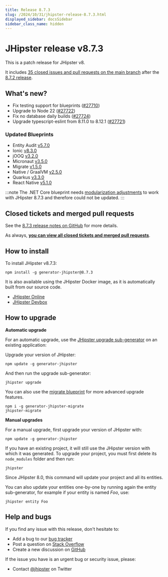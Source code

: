 ```yaml
---
title: Release 8.7.3
slug: /2024/10/31/jhipster-release-8.7.3.html
displayed_sidebar: docsSidebar
sidebar_class_name: hidden
---
```


# JHipster release v8.7.3

This is a patch release for JHipster v8.

It includes [35 closed issues and pull requests on the main branch](https://github.com/jhipster/generator-jhipster/issues?q=is:closed+milestone:8.7.3) after the [8.7.2 release](/2024/10/28/jhipster-release-8.7.2.html).

## What's new?

* Fix testing support for blueprints ([#27710](https://github.com/jhipster/generator-jhipster/pull/27710))
* Upgrade to Node 22 ([#27722](https://github.com/jhipster/generator-jhipster/pull/27722))
* Fix no database daily builds ([#27724](https://github.com/jhipster/generator-jhipster/pull/27724))
* Upgrade typescript-eslint from 8.11.0 to 8.12.1 ([#27721](https://github.com/jhipster/generator-jhipster/pull/27721))

### Updated Blueprints

* Entity Audit [v5.7.0](https://github.com/jhipster/generator-jhipster-entity-audit/releases/tag/v5.7.0)
* Ionic [v8.3.0](https://github.com/jhipster/generator-jhipster-ionic/releases/tag/v8.3.0)
* jOOQ [v3.2.0](https://github.com/jhipster/generator-jhipster-jooq/releases/tag/v3.2.0)
* Micronaut [v3.5.0](https://github.com/jhipster/generator-jhipster-micronaut/releases/tag/v3.5.0)
* Migrate [v1.5.0](https://github.com/jhipster/generator-jhipster-migrate/releases/tag/v1.5.0)
* Native / GraalVM [v2.5.0](https://github.com/jhipster/generator-jhipster-native/releases/tag/v2.5.0)
* Quarkus [v3.3.0](https://github.com/jhipster/generator-jhipster-quarkus/releases/tag/v3.3.0)
* React Native [v5.1.0](https://github.com/jhipster/generator-jhipster-react-native/releases/tag/v5.1.0)

:::note
The .NET Core blueprint needs [modularization adjustments](https://github.com/jhipster/generator-jhipster/issues/27764) to work with JHipster 8.7.3 and therefore could not be updated.
:::

## Closed tickets and merged pull requests

See the [8.7.3 release notes on GitHub](https://github.com/jhipster/generator-jhipster/releases/tag/v8.7.3) for more details.

As always, **[you can view all closed tickets and merged pull requests](https://github.com/jhipster/generator-jhipster/issues?q=is:closed+milestone:8.7.3)**.

## How to install

To install JHipster v8.7.3:

```
npm install -g generator-jhipster@8.7.3
```

It is also available using the JHipster Docker image, as it is automatically built from our source code.

- [JHipster Online](https://start.jhipster.tech)
- [JHipster Devbox](https://github.com/jhipster/jhipster-devbox)

## How to upgrade

**Automatic upgrade**

For an automatic upgrade, use the [JHipster upgrade sub-generator](/upgrading-an-application/) on an existing application:

Upgrade your version of JHipster:

```
npm update -g generator-jhipster
```

And then run the upgrade sub-generator:

```
jhipster upgrade
```

You can also use the [migrate blueprint](https://github.com/jhipster/generator-jhipster-migrate) for more advanced upgrade features.

```
npm i -g generator-jhipster-migrate
jhipster-migrate
```

**Manual upgrades**

For a manual upgrade, first upgrade your version of JHipster with:

```
npm update -g generator-jhipster
```

If you have an existing project, it will still use the JHipster version with which it was generated.
To upgrade your project, you must first delete its `node_modules` folder and then run:

```
jhipster
```

Since JHipster 8.0, this command will update your project and all its entities.

You can also update your entities one-by-one by running again the entity sub-generator, for example if your entity is named _Foo_, use:

```
jhipster entity Foo
```

## Help and bugs

If you find any issue with this release, don't hesitate to:

- Add a bug to our [bug tracker](https://github.com/jhipster/generator-jhipster/issues?state=open)
- Post a question on [Stack Overflow](http://stackoverflow.com/tags/jhipster/info)
- Create a new discussion on [GitHub](https://github.com/jhipster/generator-jhipster/discussions)

If the issue you have is an urgent bug or security issue, please:

- Contact [@jhipster](https://twitter.com/jhipster) on Twitter
